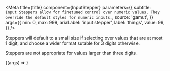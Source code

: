 

<Meta
  title={title}
  component={InputStepper}
  parameters={{
    subtitle: `
Input Steppers allow for finetuned control over numeric values. They
override the default styles for numeric inputs.`,
    source: 'gamut',
  }}
  args={{
    min: 0,
    max: 999,
    ariaLabel: 'input stepper',
    label: 'things',
    value: 99,
  }}
/>

Steppers will default to a small size if selecting over values that are
at most 1 digit, and choose a wider format sutable for 3 digits
otherwise.

Steppers are not appropriate for values larger than three digits.

<Preview>
  <Story name="InputStepper">{(args) => <InputStepper {...args} />}</Story>
</Preview>

<PropsTable story="InputStepper" />
